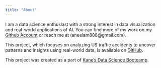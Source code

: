```yaml
---
title: "About"
---
```


I am a data science enthusiast with a strong interest in data visualization and real-world applications of AI. You can find more of my work on my [Github Account](https://github.com/NeelamArshad) or reach me at (aneelam888@gmail.com). 

This project, which focuses on analyzing US traffic accidents to uncover patterns and insights using real-world data, is available on [GitHub](https://github.com/NeelamArshad/us-traffic-accidents).

This project was created as a part of [Kane’s Data Science Bootcamp](https://bootcamp.davidkane.info/).
